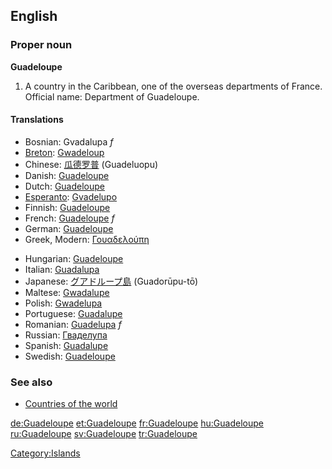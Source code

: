 ==English==
===Proper noun===
'''Guadeloupe'''

#A country in the Caribbean, one of the overseas departments of France. Official name: Department of Guadeloupe.

====Translations====
{{top}}
*Bosnian: Gvadalupa ''f''
*[[Breton]]: [[Gwadeloup]]
*Chinese: [[瓜德罗普]] (Guadeluopu)
*Danish: [[Guadeloupe#Danish|Guadeloupe]]
*Dutch: [[Guadeloupe#Dutch|Guadeloupe]]
*[[Esperanto]]: [[Gvadelupo]]
*Finnish: [[Guadeloupe#Finnish|Guadeloupe]]
*French: [[Guadeloupe#French|Guadeloupe]] ''f''
*German: [[Guadeloupe#German|Guadeloupe]]
*Greek, Modern: [[Γουαδελούπη]]
{{mid}}
*Hungarian: [[Guadeloupe#Hungarian|Guadeloupe]]
*Italian: [[Guadalupa]]
*Japanese: [[グアドループ島]] (Guadorūpu-tō)
*Maltese: [[Gwadalupe]] 
*Polish: [[Gwadelupa]]
*Portuguese: [[Guadalupe]]
*Romanian: [[Guadelupa]] ''f''
*Russian: [[Гваделупа]]
*Spanish: [[Guadalupe]]
*Swedish: [[Guadeloupe#Spanish|Guadeloupe]]
{{bottom}}

===See also===
*[[Countries of the world]]

[[Category:Islands]]
[[de:Guadeloupe]]
[[et:Guadeloupe]]
[[fr:Guadeloupe]]
[[hu:Guadeloupe]]
[[ru:Guadeloupe]]
[[sv:Guadeloupe]]
[[tr:Guadeloupe]]